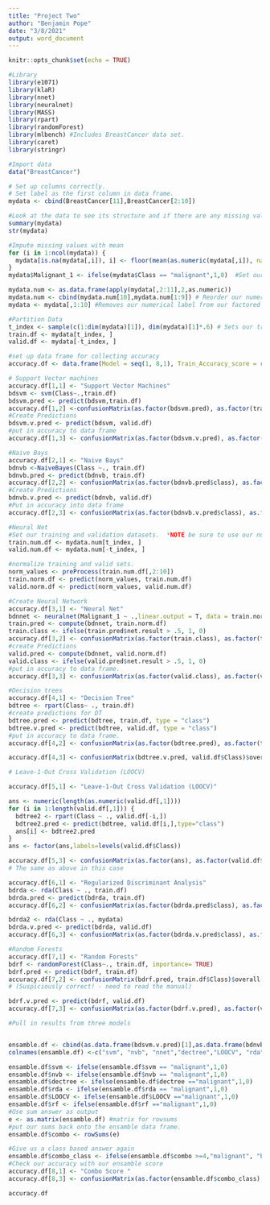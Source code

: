 ```yaml
---
title: "Project Two"
author: "Benjamin Pope"
date: "3/8/2021"
output: word_document
---
```


```r
knitr::opts_chunk$set(echo = TRUE)
```

```r
#Library
library(e1071)
library(klaR)
library(nnet)
library(neuralnet)
library(MASS)
library(rpart)
library(randomForest)
library(mlbench) #Includes BreastCancer data set. 
library(caret)
library(stringr)
```

```r
#Import data
data("BreastCancer")

# Set up columns correctly. 
# Set label as the first column in data frame.
mydata <- cbind(BreastCancer[11],BreastCancer[2:10])
```

```r
#Look at the data to see its structure and if there are any missing values. 
summary(mydata)
str(mydata)

#Impute missing values with mean
for (i in 1:ncol(mydata)) {
  mydata[is.na(mydata[,i]), i] <- floor(mean(as.numeric(mydata[,i]), na.rm = TRUE))
}
mydata$Malignant_1 <- ifelse(mydata$Class == "malignant",1,0)  #Set our label to binary for our numerical data frame

mydata.num <- as.data.frame(apply(mydata[,2:11],2,as.numeric))
mydata.num <- cbind(mydata.num[10],mydata.num[1:9]) # Reorder our numerical data frame so that our label is first
mydata <- mydata[,1:10] #Removes our numerical label from our factored data frame 

```


```r
#Partition Data
t_index <- sample(c(1:dim(mydata)[1]), dim(mydata)[1]*.6) # Sets our training data to 60% of our data
train.df <- mydata[t_index, ]
valid.df <- mydata[-t_index, ]

```

```r
#set up data frame for collecting accuracy
accuracy.df <- data.frame(Model = seq(1, 8,1), Train_Accuracy_score = rep(0,8) ,Valid_Accuracy_score = rep(0,8))
```

```r
# Support Vector machines
accuracy.df[1,1] <- "Support Vector Machines"
bdsvm <- svm(Class~.,train.df)
bdsvm.pred <- predict(bdsvm,train.df)
accuracy.df[1,2] <-confusionMatrix(as.factor(bdsvm.pred), as.factor(train.df$Class))$overall[1]
#Create Predictions
bdsvm.v.pred <- predict(bdsvm, valid.df)
#put in accuracy to data frame
accuracy.df[1,3] <- confusionMatrix(as.factor(bdsvm.v.pred), as.factor(valid.df$Class))$overall[1]

```

```r
#Naive Bays
accuracy.df[2,1] <- "Naive Bays"
bdnvb <-NaiveBayes(Class ~., train.df)
bdnvb.pred <- predict(bdnvb, train.df)
accuracy.df[2,2] <- confusionMatrix(as.factor(bdnvb.pred$class), as.factor(train.df$Class))$overall[1]
#Create Predictions
bdnvb.v.pred <- predict(bdnvb, valid.df)
#Put in accuracy into data frame
accuracy.df[2,3] <- confusionMatrix(as.factor(bdnvb.v.pred$class), as.factor(valid.df$Class))$overall[1]
```

```r
#Neural Net
#Set our training and validation datasets.  *NOTE be sure to use our numerical data frames for NN 
train.num.df <- mydata.num[t_index, ]
valid.num.df <- mydata.num[-t_index, ]

#normalize training and valid sets.
norm_values <- preProcess(train.num.df[,2:10])
train.norm.df <- predict(norm_values, train.num.df)
valid.norm.df <- predict(norm_values, valid.num.df)
```

```r
#Create Neural Network
accuracy.df[3,1] <- "Neural Net"
bdnnet <- neuralnet(Malignant_1 ~ .,linear.output = T, data = train.norm.df, hidden = c(2,5), rep = 5) #NN of 2 layers with 5 nodes.  
train.pred <- compute(bdnnet, train.norm.df)
train.class <- ifelse(train.pred$net.result > .5, 1, 0)
accuracy.df[3,2] <- confusionMatrix(as.factor(train.class), as.factor(train.num.df$Malignant_1))$overall[1]
#create Predictions
valid.pred <- compute(bdnnet, valid.norm.df)
valid.class <- ifelse(valid.pred$net.result > .5, 1, 0)
#put in accuracy to data frame.
accuracy.df[3,3] <- confusionMatrix(as.factor(valid.class), as.factor(valid.norm.df$Malignant_1))$overall[1]

```

```r
#Decision trees
accuracy.df[4,1] <- "Decision Tree"
bdtree <- rpart(Class~ ., train.df)
#create predictions for DT
bdtree.pred <- predict(bdtree, train.df, type = "class")
bdtree.v.pred <- predict(bdtree, valid.df, type = "class")
#put in accuracy to data frame.
accuracy.df[4,2] <- confusionMatrix(as.factor(bdtree.pred), as.factor(train.df$Class))$overall[1]

accuracy.df[4,3] <- confusionMatrix(bdtree.v.pred, valid.df$Class)$overall[1]

```

```r
# Leave-1-Out Cross Validation (LOOCV)

accuracy.df[5,1] <- "Leave-1-Out Cross Validation (LOOCV)"

ans <- numeric(length(as.numeric(valid.df[,1])))
for (i in 1:length(valid.df[,1])) {
  bdtree2 <- rpart(Class ~ ., valid.df[-i,])
  bdtree2.pred <- predict(bdtree, valid.df[i,],type="class")
  ans[i] <- bdtree2.pred
}
ans <- factor(ans,labels=levels(valid.df$Class))

accuracy.df[5,3] <- confusionMatrix(as.factor(ans), as.factor(valid.df$Class))$overall[1]
# The same as above in this case
```

```r
accuracy.df[6,1] <- "Regularized Discriminant Analysis"
bdrda <- rda(Class ~ ., train.df)
bdrda.pred <- predict(bdrda, train.df)
accuracy.df[6,2] <- confusionMatrix(as.factor(bdrda.pred$class), as.factor(train.df$Class))$overall[1]

bdrda2 <- rda(Class ~ ., mydata)
bdrda.v.pred <- predict(bdrda, valid.df)
accuracy.df[6,3] <- confusionMatrix(as.factor(bdrda.v.pred$class), as.factor(valid.df$Class))$overall[1]
```

```r
#Random Forests
accuracy.df[7,1] <- "Random Forests"
bdrf <- randomForest(Class~., train.df, importance= TRUE)
bdrf.pred <- predict(bdrf, train.df)
accuracy.df[7,2] <- confusionMatrix(bdrf.pred, train.df$Class)$overall[1]
# (Suspiciously correct! - need to read the manual)

bdrf.v.pred <- predict(bdrf, valid.df)
accuracy.df[7,3] <- confusionMatrix(as.factor(bdrf.v.pred), as.factor(valid.df$Class))$overall[1]

```

```r
#Pull in results from three models


ensamble.df <- cbind(as.data.frame(bdsvm.v.pred)[1],as.data.frame(bdnvb.v.pred)[1],as.data.frame(valid.class)[1],as.data.frame(bdtree.v.pred)[1],as.data.frame(ans),as.data.frame(bdrda.v.pred)[1],as.data.frame(bdrf.v.pred)[1])
colnames(ensamble.df) <-c("svm", "nvb", "nnet","dectree","LOOCV", "rda", "rf" )

ensamble.df$svm <- ifelse(ensamble.df$svm == "malignant",1,0)
ensamble.df$nvb <- ifelse(ensamble.df$nvb == "malignant",1,0)
ensamble.df$dectree <- ifelse(ensamble.df$dectree =="malignant",1,0)
ensamble.df$rda <- ifelse(ensamble.df$rda == "malignant",1,0)
ensamble.df$LOOCV <- ifelse(ensamble.df$LOOCV =="malignant",1,0)
ensamble.df$rf <- ifelse(ensamble.df$rf =="malignant",1,0)
#Use sum answer as output
e <- as.matrix(ensamble.df) #matrix for rowsums
#put our sums back onto the ensamble data frame. 
ensamble.df$combo <- rowSums(e)

#Give us a class based answer again
ensamble.df$combo_class <- ifelse(ensamble.df$combo >=4,"malignant", "benign")
#Check our accuracy with our ensamble score 
accuracy.df[8,1] <- "Combo Score "
accuracy.df[8,3] <- confusionMatrix(as.factor(ensamble.df$combo_class), as.factor(valid.df$Class))$overall[1]
```

```r
accuracy.df
```